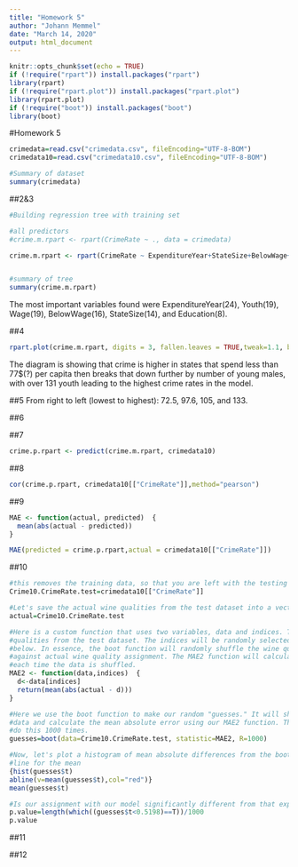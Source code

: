 ```yaml
---
title: "Homework 5"
author: "Johann Memmel"
date: "March 14, 2020"
output: html_document
---
```


```r
knitr::opts_chunk$set(echo = TRUE)
if (!require("rpart")) install.packages("rpart")
library(rpart)
if (!require("rpart.plot")) install.packages("rpart.plot")
library(rpart.plot)
if (!require("boot")) install.packages("boot")
library(boot)

```

#Homework 5

```r
crimedata=read.csv("crimedata.csv", fileEncoding="UTF-8-BOM")
crimedata10=read.csv("crimedata10.csv", fileEncoding="UTF-8-BOM")
```

```r
#Summary of dataset
summary(crimedata)
```


##2&3
```r
#Building regression tree with training set

#all predictors
#crime.m.rpart <- rpart(CrimeRate ~ ., data = crimedata) 

crime.m.rpart <- rpart(CrimeRate ~ ExpenditureYear+StateSize+BelowWage+Youth+Education+Wage, data = crimedata) 


#summary of tree
summary(crime.m.rpart)
```
The most important variables found were ExpenditureYear(24), Youth(19), Wage(19), BelowWage(16), StateSize(14), and Education(8).

##4
```r
rpart.plot(crime.m.rpart, digits = 3, fallen.leaves = TRUE,tweak=1.1, box.palette = "Reds")
```
The diagram is showing that crime is higher in states that spend less than 77$(?) per capita then breaks that down further by number of young males, with over 131 youth leading to the highest crime rates in the model.

##5
From right to left (lowest to highest): 72.5, 97.6, 105, and 133.

##6



##7
```r
crime.p.rpart <- predict(crime.m.rpart, crimedata10)
```
##8
```r
cor(crime.p.rpart, crimedata10[["CrimeRate"]],method="pearson")
```
##9
```r
MAE <- function(actual, predicted)  {
  mean(abs(actual - predicted))
}

MAE(predicted = crime.p.rpart,actual = crimedata10[["CrimeRate"]])
```

##10
```r
#this removes the training data, so that you are left with the testing dataset
Crime10.CrimeRate.test=crimedata10[["CrimeRate"]]

#Let's save the actual wine qualities from the test dataset into a vector called actual
actual=Crime10.CrimeRate.test

#Here is a custom function that uses two variables, data and indices. The data will be the wine
#qualities from the test dataset. The indices will be randomly selected when using the boot function
#below. In essence, the boot function will randomly shuffle the wine quality data and then test 
#against actual wine quality assignment. The MAE2 function will calculate the mean absolute error
#each time the data is shuffled.
MAE2 <- function(data,indices)  {
  d<-data[indices]
  return(mean(abs(actual - d)))
}

#Here we use the boot function to make our random "guesses." It will shuffle the wine quality 
#data and calculate the mean absolute error using our MAE2 function. The R=1000 means it will
#do this 1000 times. 
guesses=boot(data=Crime10.CrimeRate.test, statistic=MAE2, R=1000)

#Now, let's plot a histogram of mean absolute differences from the bootstrap and add a red
#line for the mean
{hist(guesses$t)
abline(v=mean(guesses$t),col="red")}
mean(guesses$t)

#Is our assignment with our model significantly different from that expected by chance?
p.value=length(which((guesses$t<0.5198)==T))/1000
p.value
```
##11

##12








